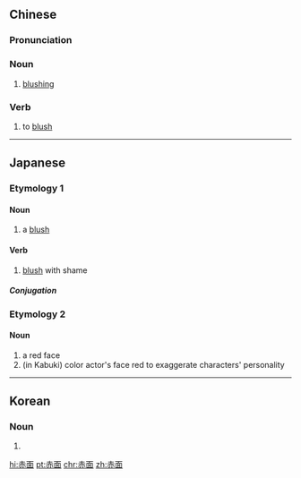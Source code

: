 ==Chinese==
{{zh-forms}}

===Pronunciation===
{{zh-pron
|m=chìmiàn
|cat=n,v
}}

===Noun===
{{zh-noun}}

# [[blushing]]

===Verb===
{{zh-verb}}

# to [[blush]]

----

==Japanese==

===Etymology 1===
{{ja-kanjitab|せき|めん|yomi=on}}

====Noun====
{{ja-noun|せきめん}}

# a [[blush]]

====Verb====
{{ja-verb-suru|せきめん}}

# [[blush]] with shame

=====Conjugation=====
{{ja-suru|せきめん}}

===Etymology 2===
{{ja-kanjitab|あか|つら|k2=づら|yomi=kun|r=y}}

====Noun====
{{ja-noun|あかづら}}

# a red face
# (in Kabuki) color actor's face red to exaggerate characters' personality

----

==Korean==
{{ko-hanjatab|赤|面}}

===Noun===
{{ko-noun|hj|rv=jeokmyeon|hangeul=적면}}

# {{hanja form of|적면|[[blushing]]}}

[[hi:赤面]]
[[pt:赤面]]
[[chr:赤面]]
[[zh:赤面]]